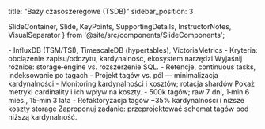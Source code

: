 title: "Bazy czasoszeregowe (TSDB)"
sidebar_position: 3

  SlideContainer, 
  Slide, 
  KeyPoints, 
  SupportingDetails, 
  InstructorNotes,
  VisualSeparator 
} from '@site/src/components/SlideComponents';

<SlideContainer>

<Slide title="🗃️ TSDB — silniki i modele" type="info">

<KeyPoints title="📋 Silniki">
- InfluxDB (TSM/TSI), TimescaleDB (hypertables), VictoriaMetrics
</KeyPoints>

<SupportingDetails title="🔧 Wybór">
- Kryteria: obciążenie zapisu/odczytu, kardynalność, ekosystem narzędzi
</SupportingDetails>

<InstructorNotes>
Wyjaśnij różnice: storage‑engine vs. rozszerzenie SQL.
</InstructorNotes>

</Slide>

<VisualSeparator type="technical" />

<Slide title="⚙️ Parametry i kardynalność" type="tip">

<KeyPoints title="📋 Konfiguracja">
- Retencje, continuous tasks, indeksowanie po tagach
- Projekt tagów vs. pól — minimalizacja kardynalności
</KeyPoints>

<SupportingDetails title="🧰 Praktyka">
- Monitoring kardynalności i kosztów; rotacja shardów
</SupportingDetails>

<InstructorNotes>
Pokaż metryki cardinality i ich wpływ na koszty.
</InstructorNotes>

</Slide>

<VisualSeparator type="data" />

<Slide title="💰 Wydajność i koszty — przykład" type="success">

<KeyPoints title="📋 Case">
- 500k tagów; raw 7 dni, 1‑min 6 mies., 15‑min 3 lata
</KeyPoints>

<SupportingDetails title="🔍 Efekt">
- Refaktoryzacja tagów −35% kardynalności i niższe koszty storage
</SupportingDetails>

<InstructorNotes>
Zaproponuj zadanie: przeprojektować schemat tagów pod niższą kardynalność.
</InstructorNotes>

</Slide>

</SlideContainer>


